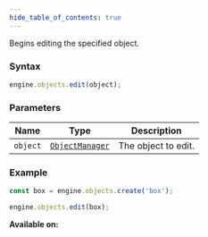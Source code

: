 ```yaml
---
hide_table_of_contents: true
---
```



Begins editing the specified object.

### Syntax

```js
engine.objects.edit(object);
```

### Parameters

| Name     | Type                                        | Description         |
| -------- | ------------------------------------------- | ------------------- |
| `object` | [`ObjectManager`](/sdk/types/ObjectManager) | The object to edit. |

### Example

```js
const box = engine.objects.create('box');

engine.objects.edit(box);
```

**Available on:** <ClientTag />
